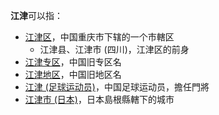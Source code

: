 '''江津'''可以指：
* [[江津区|江津区]]，中国重庆市下辖的一个市轄区
** 江津县、江津市 (四川)，江津区的前身
* [[江津专区|江津专区]]，中国旧专区名
* [[江津地区|江津地区]]，中国旧地区名
* [[江津_(足球运动员)|江津 (足球运动员)]]，中国足球运动员，擔任門將
* [[江津市_(日本)|江津市 (日本)]]，日本島根縣轄下的城市
{{Disambiguation|Cat=二字亞洲相關消歧義}}